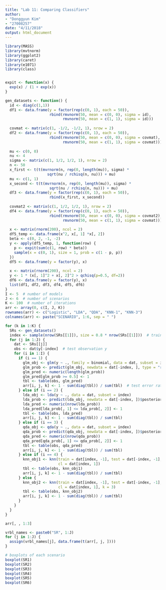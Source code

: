 ```yaml
---
title: "Lab 11: Comparing Classifiers"
author: 
- "Donggyun Kim"
- "27008257"
date: "4/11/2018"
output: html_document
---
```



```r
library(MASS)
library(mvtnorm)
library(ggplot2)
library(caret)
library(e1071)
library(class)


expit <- function(x) {
  exp(x) / (1 + exp(x))
}

gen_datasets <- function() {
  id <- diag(c(1,1))
  df1 <- data.frame(y = factor(rep(c(0, 1), each = 50)),
                    rbind(rmvnorm(50, mean = c(0, 0), sigma = id),
                          rmvnorm(50, mean = c(1, 1), sigma = id)))
  
  covmat <- matrix(c(1, -1/2, -1/2, 1), nrow = 2)
  df2 <- data.frame(y = factor(rep(c(0, 1), each = 50)),
                    rbind(rmvnorm(50, mean = c(0, 0), sigma = covmat),
                          rmvnorm(50, mean = c(1, 1), sigma = covmat)))
  
  mu <- c(0, 0)
  nu <- 4
  sigma <- matrix(c(1, 1/2, 1/2, 1), nrow = 2)
  n <- 50
  x_first <- t(t(mvrnorm(n, rep(0, length(mu)), sigma) *
                   sqrt(nu / rchisq(n, nu))) + mu)
  mu <- c(1, 1)
  x_second <- t(t(mvrnorm(n, rep(0, length(mu)), sigma) *
                    sqrt(nu / rchisq(n, nu))) + mu)
  df3 <- data.frame(y = factor(rep(c(0, 1), each = 50)),
                    rbind(x_first, x_second))
  
  covmat2 <- matrix(c(1, 1/2, 1/2, 1), nrow = 2)
  df4 <- data.frame(y = factor(rep(c(0, 1), each = 50)),
                    rbind(rmvnorm(50, mean = c(0, 0), sigma = covmat2),
                          rmvnorm(50, mean = c(1, 1), sigma = covmat)))
  
  x <- matrix(rnorm(200), ncol = 2)
  df5_temp <- data.frame(x^2, x[, 1] *x[, 2])
  beta <- c(0, 2, -1, -2)
  y <- apply(df5_temp, 1, function(row) {
    p <- expit(sum(c(1, row) * beta))
    sample(x = c(0, 1), size = 1, prob = c(1 - p, p))
  })
  df5 <- data.frame(y = factor(y), x)
  
  x <- matrix(rnorm(200), ncol = 2)
  y <- 1 * (x[, 1]^2 + x[, 2]^2 > qchisq(p=0.5, df=2))
  df6 <- data.frame(y = factor(y), x)
  list(df1, df2, df3, df4, df5, df6)
}
I <- 5  # number of models
J <- 6  # number of scenarios
K <- 100  # number of iterations
arr <- array(0, c(I, J, K))
rownames(arr) <- c("Logistic", "LDA", "QDA", "KNN-1", "KNN-3")
colnames(arr) <- paste("SCENARIO", 1:6, sep = " ")

for (k in 1:K) {
  SRs <- gen_datasets()
  index <- sample(nrow(SRs[[1]]), size = 0.8 * nrow(SRs[[1]]))  # training index
  for (j in 1:J) {
    dat <- SRs[[j]]
    obs <- dat$y[-index]  # test observation y
    for (i in 1:I) {
      if (i == 1) {
        glm_obj <- glm(y ~ ., family = binomial, data = dat, subset = index)
        glm_prob <- predict(glm_obj, newdata = dat[-index, ], type = "response")
        glm_pred <- numeric(length(glm_prob))
        glm_pred[glm_prob >= 0.5] <- 1
        tbl <- table(obs, glm_pred)
        arr[i, j, k] <- 1 - sum(diag(tbl)) / sum(tbl)  # test error rate
      } else if (i == 2) {
        lda_obj <- lda(y ~ ., data = dat, subset = index)
        lda_prob <- predict(lda_obj, newdata = dat[-index, ])$posterior
        lda_pred <- numeric(nrow(lda_prob))
        lda_pred[lda_prob[, 1] <= lda_prob[, 2]] <- 1
        tbl <- table(obs, lda_pred)
        arr[i, j, k] <- 1 - sum(diag(tbl)) / sum(tbl)
      } else if (i == 3) {
        qda_obj <- qda(y ~ ., data = dat, subset = index)
        qda_prob <- predict(qda_obj, newdata = dat[-index, ])$posterior
        qda_pred <- numeric(nrow(qda_prob))
        qda_pred[qda_prob[, 1] <= qda_prob[, 2]] <- 1
        tbl <- table(obs, qda_pred)
        arr[i, j, k] <- 1 - sum(diag(tbl)) / sum(tbl)
      } else if (i == 4) {
        knn_obj1 <- knn(train = dat[index, -1], test = dat[-index, -1],
                        cl = dat[index, 1])
        tbl <- table(obs, knn_obj1)
        arr[i, j, k] <- 1 - sum(diag(tbl)) / sum(tbl)
      } else {
        knn_obj2 <- knn(train = dat[index, -1], test = dat[-index, -1],
                        cl = dat[index, 1], k = 3)
        tbl <- table(obs, knn_obj2)
        arr[i, j, k] <- 1 - sum(diag(tbl)) / sum(tbl)
      }
    }
  }
}

arr[, , 1:3]

vrbl_names <- paste0("SR", 1:J)
for (j in 1:J) {
  assign(vrbl_names[j], data.frame(t(arr[, j, ])))
}

# boxplots of each scenario
boxplot(SR1)
boxplot(SR2)
boxplot(SR3)
boxplot(SR4)
boxplot(SR5)
boxplot(SR6)
```